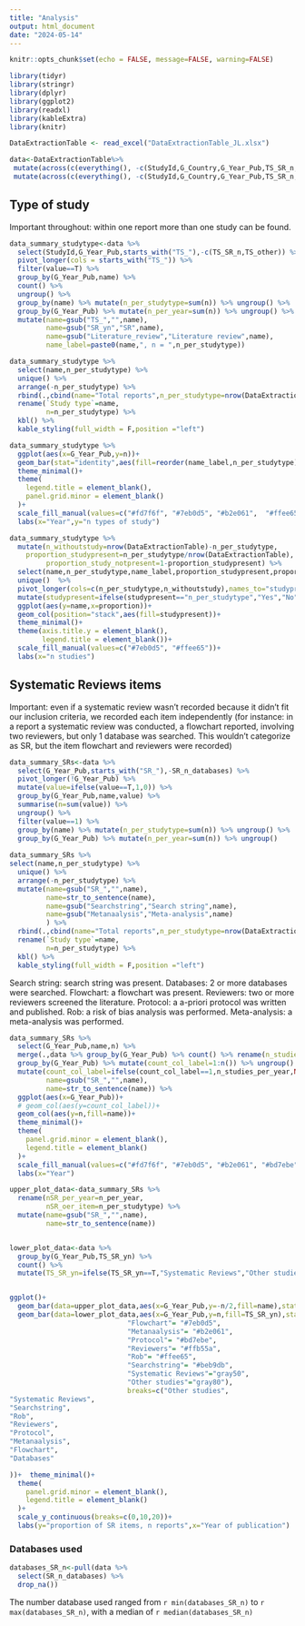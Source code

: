 ```yaml
---
title: "Analysis"
output: html_document
date: "2024-05-14"
---
```


```r
knitr::opts_chunk$set(echo = FALSE, message=FALSE, warning=FALSE)
```


```r
library(tidyr)
library(stringr)
library(dplyr)
library(ggplot2)
library(readxl)
library(kableExtra)
library(knitr)
```


```r
DataExtractionTable <- read_excel("DataExtractionTable_JL.xlsx")
```

```r
data<-DataExtractionTable%>%
 mutate(across(c(everything(), -c(StudyId,G_Country,G_Year_Pub,TS_SR_n,TS_other,SR_n_databases,comments)), ~ifelse(.=="yes",TRUE,FALSE)))%>%
 mutate(across(c(everything(), -c(StudyId,G_Country,G_Year_Pub,TS_SR_n,TS_other,SR_n_databases,comments)), ~ifelse(is.na(.),FALSE,.)))
```

## Type of study

Important throughout: within one report more than one study can be found.

```r
data_summary_studytype<-data %>%
  select(StudyId,G_Year_Pub,starts_with("TS_"),-c(TS_SR_n,TS_other)) %>% 
  pivot_longer(cols = starts_with("TS_")) %>% 
  filter(value==T) %>% 
  group_by(G_Year_Pub,name) %>% 
  count() %>% 
  ungroup() %>% 
  group_by(name) %>% mutate(n_per_studytype=sum(n)) %>% ungroup() %>% 
  group_by(G_Year_Pub) %>% mutate(n_per_year=sum(n)) %>% ungroup() %>% 
  mutate(name=gsub("TS_","",name),
         name=gsub("SR_yn","SR",name),
         name=gsub("Literature_review","Literature review",name),
         name_label=paste0(name,", n = ",n_per_studytype)) 

data_summary_studytype %>% 
  select(name,n_per_studytype) %>% 
  unique() %>% 
  arrange(-n_per_studytype) %>% 
  rbind(.,cbind(name="Total reports",n_per_studytype=nrow(DataExtractionTable))) %>% 
  rename(`Study type`=name,
         n=n_per_studytype) %>% 
  kbl() %>% 
  kable_styling(full_width = F,position ="left")
```

```r
data_summary_studytype %>% 
  ggplot(aes(x=G_Year_Pub,y=n))+
  geom_bar(stat="identity",aes(fill=reorder(name_label,n_per_studytype)))+
  theme_minimal()+
  theme(
    legend.title = element_blank(),
    panel.grid.minor = element_blank()
  )+
  scale_fill_manual(values=c("#fd7f6f", "#7eb0d5", "#b2e061",  "#ffee65", "#beb9db"))+
  labs(x="Year",y="n types of study")
```

```r
data_summary_studytype %>% 
  mutate(n_withoutstudy=nrow(DataExtractionTable)-n_per_studytype,
    proportion_studypresent=n_per_studytype/nrow(DataExtractionTable),
         proportion_study_notpresent=1-proportion_studypresent) %>% 
  select(name,n_per_studytype,name_label,proportion_studypresent,proportion_study_notpresent,n_withoutstudy) %>% 
  unique()  %>% 
  pivot_longer(cols=c(n_per_studytype,n_withoutstudy),names_to="studypresent",values_to="proportion") %>%  
  mutate(studypresent=ifelse(studypresent=="n_per_studytype","Yes","No")) %>% 
  ggplot(aes(y=name,x=proportion))+
  geom_col(position="stack",aes(fill=studypresent))+
  theme_minimal()+
  theme(axis.title.y = element_blank(),
        legend.title = element_blank())+
  scale_fill_manual(values=c("#7eb0d5", "#ffee65"))+
  labs(x="n studies")
```


## Systematic Reviews items
Important: even if a systematic review wasn't recorded because it didn't fit our inclusion criteria, we recorded each item independently (for instance: in a report a systematic review was conducted, a flowchart reported, involving two reviewers, but only 1 database was searched. This wouldn't categorize as SR, but the item flowchart and reviewers were recorded)

```r
data_summary_SRs<-data %>% 
  select(G_Year_Pub,starts_with("SR_"),-SR_n_databases) %>% 
  pivot_longer(!G_Year_Pub) %>% 
  mutate(value=ifelse(value==T,1,0)) %>% 
  group_by(G_Year_Pub,name,value) %>% 
  summarise(n=sum(value)) %>% 
  ungroup() %>% 
  filter(value==1) %>% 
  group_by(name) %>% mutate(n_per_studytype=sum(n)) %>% ungroup() %>% 
  group_by(G_Year_Pub) %>% mutate(n_per_year=sum(n)) %>% ungroup()
  
data_summary_SRs %>% 
select(name,n_per_studytype) %>% 
  unique() %>% 
  arrange(-n_per_studytype) %>% 
  mutate(name=gsub("SR_","",name),
         name=str_to_sentence(name),
         name=gsub("Searchstring","Search string",name),
         name=gsub("Metanaalysis","Meta-analysis",name)
         ) %>% 
  rbind(.,cbind(name="Total reports",n_per_studytype=nrow(DataExtractionTable))) %>% 
  rename(`Study type`=name,
         n=n_per_studytype) %>% 
  kbl() %>% 
  kable_styling(full_width = F,position ="left")
```
Search string: search string was present. Databases: 2 or more databases were searched. Flowchart: a flowchart was present. Reviewers: two or more reviewers screened the literature. Protocol: a a-priori protocol was written and published. Rob: a risk of bias analysis was performed. Meta-analysis: a meta-analysis was performed.


```r
data_summary_SRs %>% 
  select(G_Year_Pub,name,n) %>% 
  merge(.,data %>% group_by(G_Year_Pub) %>% count() %>% rename(n_studies_per_year=n),by="G_Year_Pub",all.y=T) %>% 
  group_by(G_Year_Pub) %>% mutate(count_col_label=1:n()) %>% ungroup() %>% 
  mutate(count_col_label=ifelse(count_col_label==1,n_studies_per_year,NA),
         name=gsub("SR_","",name), 
         name=str_to_sentence(name)) %>% 
  ggplot(aes(x=G_Year_Pub))+
  # geom_col(aes(y=count_col_label))+
  geom_col(aes(y=n,fill=name))+
  theme_minimal()+
  theme(
    panel.grid.minor = element_blank(),
    legend.title = element_blank()
  )+
  scale_fill_manual(values=c("#fd7f6f", "#7eb0d5", "#b2e061", "#bd7ebe", "#ffb55a", "#ffee65", "#beb9db"))+
  labs(x="Year")
```


```r
upper_plot_data<-data_summary_SRs %>% 
  rename(nSR_per_year=n_per_year,
         nSR_oer_item=n_per_studytype) %>% 
  mutate(name=gsub("SR_","",name), 
         name=str_to_sentence(name))


lower_plot_data<-data %>% 
  group_by(G_Year_Pub,TS_SR_yn) %>% 
  count() %>% 
  mutate(TS_SR_yn=ifelse(TS_SR_yn==T,"Systematic Reviews","Other studies"))


ggplot()+
  geom_bar(data=upper_plot_data,aes(x=G_Year_Pub,y=-n/2,fill=name),stat="identity")+
  geom_bar(data=lower_plot_data,aes(x=G_Year_Pub,y=n,fill=TS_SR_yn),stat="identity")+   scale_fill_manual(values=c("Databases"="#fd7f6f",
                             "Flowchart"= "#7eb0d5",
                             "Metanaalysis"= "#b2e061",
                             "Protocol"= "#bd7ebe",
                             "Reviewers"= "#ffb55a",
                             "Rob"= "#ffee65",
                             "Searchstring"= "#beb9db",
                             "Systematic Reviews"="gray50",
                             "Other studies"="gray80"),
                             breaks=c("Other studies",
"Systematic Reviews",
"Searchstring",
"Rob",
"Reviewers",
"Protocol",
"Metanaalysis",
"Flowchart",
"Databases"

))+  theme_minimal()+
  theme(
    panel.grid.minor = element_blank(),
    legend.title = element_blank()
  )+
  scale_y_continuous(breaks=c(0,10,20))+
  labs(y="proportion of SR items, n reports",x="Year of publication")

```



### Databases used
```r
databases_SR_n<-pull(data %>% 
  select(SR_n_databases) %>% 
  drop_na())
```

The number database used ranged from `r min(databases_SR_n)` to `r max(databases_SR_n)`, with a median of `r median(databases_SR_n)`






